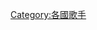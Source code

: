 {{Catnav|頁面分類|人物|各國人物|南非人|各職業南非人}}
{{Catnav|頁面分類|人物|各職業人物|歌手|各國歌手}}
{{Commonscat|Vocalists from South Africa}}

{{DEFAULTSORT:South Africa}}
[[Category:各國歌手|Category:各國歌手]]